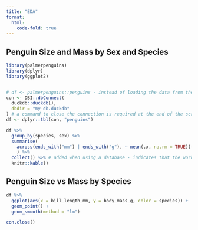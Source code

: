 ```yaml
---
title: "EDA"
format: 
  html:
    code-fold: true
---
```


## Penguin Size and Mass by Sex and Species

```r
library(palmerpenguins)
library(dplyr)
library(ggplot2)


# df <- palmerpenguins::penguins - instead of loading the data from the palmer penguins library, we can store the data in a database (creating DuckDB db.R) and load it from there
con <- DBI::dbConnect(
  duckdb::duckdb(),
  dbdir = "my-db.duckdb"
) # a command to close the connection is required at the end of the script
df <- dplyr::tbl(con, "penguins")
```

```r
df %>%
  group_by(species, sex) %>%
  summarise(
    across(ends_with("mm") | ends_with("g"), ~ mean(.x, na.rm = TRUE))
    ) %>%
  collect() %>% # added when using a database - indicates that the work is pushed to the database
  knitr::kable()
```

## Penguin Size vs Mass by Species

```r
df %>%
  ggplot(aes(x = bill_length_mm, y = body_mass_g, color = species)) +
  geom_point() + 
  geom_smooth(method = "lm")
```



```r
con.close()
```

